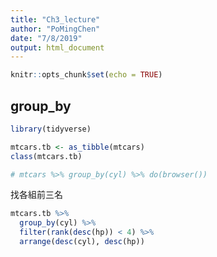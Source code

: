 ```yaml
---
title: "Ch3_lecture"
author: "PoMingChen"
date: "7/8/2019"
output: html_document
---
```


```r
knitr::opts_chunk$set(echo = TRUE)
```

## group_by

```r
library(tidyverse)
```

```r
mtcars.tb <- as_tibble(mtcars)
class(mtcars.tb)
```

```r
# mtcars %>% group_by(cyl) %>% do(browser())
```

找各組前三名
```r
mtcars.tb %>%
  group_by(cyl) %>%
  filter(rank(desc(hp)) < 4) %>%
  arrange(desc(cyl), desc(hp))
```

